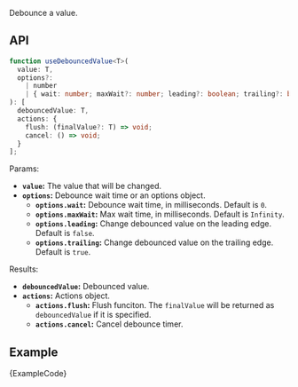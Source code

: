 
Debounce a value.

## API

```ts
function useDebouncedValue<T>(
  value: T,
  options?:
    | number
    | { wait: number; maxWait?: number; leading?: boolean; trailing?: boolean }
): [
  debouncedValue: T,
  actions: {
    flush: (finalValue?: T) => void;
    cancel: () => void;
  }
];
```

Params:

- **`value`:** The value that will be changed.
- **`options`:** Debounce wait time or an options object.
  - **`options.wait`:** Debounce wait time, in milliseconds. Default is `0`.
  - **`options.maxWait`:** Max wait time, in milliseconds. Default is `Infinity`.
  - **`options.leading`:** Change debounced value on the leading edge. Default is `false`.
  - **`options.trailing`:** Change debounced value on the trailing edge. Default is `true`.

Results:

- **`debouncedValue`:** Debounced value.
- **`actions`:** Actions object.
  - **`actions.flush`:** Flush funciton. The `finalValue` will be returned as `debouncedValue` if it is specified.
  - **`actions.cancel`:** Cancel debounce timer.

## Example

<ExampleBlock>
  <Example />
</ExampleBlock>
<CodeBlock language="tsx">{ExampleCode}</CodeBlock>
